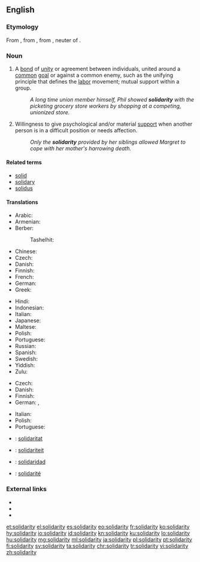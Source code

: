 {{also|Solidarity}} <!-- movement in Poland -->
==English==
{{wikipedia|dab=Solidarity (disambiguation)}}

===Etymology===
From {{etyl|fr|en}} {{term|lang=fr|solidarité||solidarity}}, from {{term|lang=fr|solidaire||characterized by solidarity}}, from {{etyl|la|en}} {{term|lang=la|solidum||whole sum}}, neuter of {{term|lang=la|solidus||solid}}.

===Noun===
{{en-noun|~|solidarities}}

# {{context|countable|lang=en}} A [[bond]] of [[unity]] or agreement between individuals, united around a [[common]] [[goal]] or against a common enemy, such as the unifying principle that defines the [[labor]] movement; mutual support within a group.
#: ''A long time union member himself, Phil showed '''solidarity''' with the picketing grocery store workers by shopping at a competing, unionized store.''
# {{context|uncountable|lang=en}} Willingness to give psychological and/or material [[support]] when another person is in a difficult position or needs affection.
#: ''Only the '''solidarity''' provided by her siblings allowed Margret to cope with her mother's harrowing death.''

====Related terms====
* [[solid]]
* [[solidary]]
* [[solidus]]

====Translations====
{{trans-top|unifying bond between individuals with common goal or enemy}}
* Arabic: {{t|ar|تضامن|m|tr=taDaamun}}
* Armenian: {{t|hy|համերաշխություն|tr=hamerašxutʻyun}}
* Berber:
*: Tashelhit: {{t|shi|tiwizi|f}}
* Chinese: {{zh-tsp|團結|团结|tuánjié}}
* Czech: {{t|cs|solidarita|f}}
* Danish: {{t|da|solidaritet}}
* Finnish: {{t+|fi|solidaarisuus}}
* French: {{t+|fr|solidarité|f}}
* German: {{t+|de|Solidarität|f}}
* Greek: {{t+|el|αλληλεγγύη|tr=allilengýi}}
{{trans-mid}}
* Hindi: {{t|hi|एकता|tr=ēkatā}}
* Indonesian: {{t+|id|solidaritas}}
* Italian: {{t+|it|solidarietà|f}}
* Japanese: {{t+|ja|連帯|tr=rentai}}
* Maltese: {{t|mt|solidarjetà}}
* Polish: {{t+|pl|solidarność|f}}
* Portuguese: {{t+|pt|solidariedade|f}}
* Russian: {{t+|ru|солидарность|f|tr=solidárnost'}}
* Spanish: {{t+|es|solidaridad|f}}
* Swedish: {{t+|sv|solidaritet|c}}
* Yiddish: {{t|yi|סאָלידאַרישקייט|tr=solidarishkayt|sc=Hebr}}
* Zulu: {{t|zu|ubuntu|c14}}
{{trans-bottom}}

{{trans-top|psychological or material support}}
* Czech: {{t|cs|solidarita|f}}
* Danish: {{t|da|solidaritet}}
* Finnish: {{t+|fi|tuki}}
* German: {{t+|de|Solidarität|f}}, {{t+|de|Unterstützung|f}}
{{trans-mid}}
* Italian: {{t+|it|solidarietà|f}}
* Polish: {{t+|pl|solidarność|f}}
* Portuguese: {{t+|pt|solidariedade|f}}
{{trans-bottom}}

{{checktrans-top}}
* {{ttbc|ca}}: [[solidaritat]]
* {{ttbc|nl}}: [[solidariteit]]
* {{ttbc|es}}: [[solidaridad]]
* {{ttbc|fr}}: [[solidarité]]
{{trans-bottom}}

===External links===
* {{R:Webster 1913}}
* {{R:Century 1911}}
* {{R:OneLook}}

[[et:solidarity]]
[[el:solidarity]]
[[es:solidarity]]
[[eo:solidarity]]
[[fr:solidarity]]
[[ko:solidarity]]
[[hy:solidarity]]
[[io:solidarity]]
[[id:solidarity]]
[[kn:solidarity]]
[[ku:solidarity]]
[[lo:solidarity]]
[[hu:solidarity]]
[[mg:solidarity]]
[[ml:solidarity]]
[[ja:solidarity]]
[[pl:solidarity]]
[[pt:solidarity]]
[[fi:solidarity]]
[[sv:solidarity]]
[[ta:solidarity]]
[[chr:solidarity]]
[[tr:solidarity]]
[[vi:solidarity]]
[[zh:solidarity]]